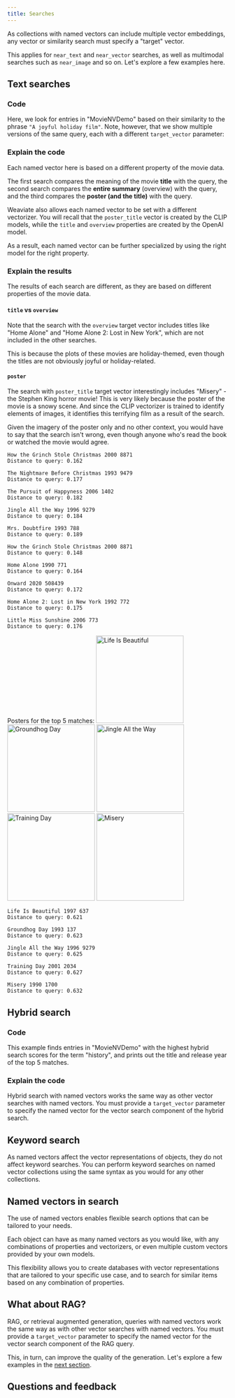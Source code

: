 ```yaml
---
title: Searches
---
```



As collections with named vectors can include multiple vector embeddings, any vector or similarity search must specify a "target" vector.

This applies for `near_text` and `near_vector` searches, as well as multimodal searches such as `near_image` and so on. Let's explore a few examples here.

## <i class="fa-solid fa-square-chevron-right"></i> Text searches

### <i class="fa-solid fa-code"></i> Code

Here, we look for entries in "MovieNVDemo" based on their similarity to the phrase `"A joyful holiday film"`. Note, however, that we show multiple versions of the same query, each with a different `target_vector` parameter:

<Tabs groupId="targetVector">
  <TabItem value="title" label="Title">
    <FilteredTextBlock
      text={PyCode}
      startMarker="# NVTitleSearch"
      endMarker="# END NVTitleSearch"
      language="py"
    />
  </TabItem>
  <TabItem value="overview" label="Overview">
    <FilteredTextBlock
      text={PyCode}
      startMarker="# NVOverviewSearch"
      endMarker="# END NVOverviewSearch"
      language="py"
    />
  </TabItem>
  <TabItem value="poster" label="Poster">
    <FilteredTextBlock
      text={PyCode}
      startMarker="# NVPosterSearch"
      endMarker="# END NVPosterSearch"
      language="py"
    />
  </TabItem>
</Tabs>

### <i class="fa-solid fa-chalkboard"></i> Explain the code

Each named vector here is based on a different property of the movie data.

The first search compares the meaning of the movie **title** with the query, the second search compares the **entire summary** (overview) with the query, and the third compares the **poster (and the title)** with the query.

Weaviate also allows each named vector to be set with a different vectorizer. You will recall that the `poster_title` vector is created by the CLIP models, while the `title` and `overview` properties are created by the OpenAI model.

As a result, each named vector can be further specialized by using the right model for the right property.

### <i class="fa-solid fa-chalkboard"></i> Explain the results

The results of each search are different, as they are based on different properties of the movie data.

#### `title` vs `overview`

Note that the search with the `overview` target vector includes titles like "Home Alone" and "Home Alone 2: Lost in New York", which are not included in the other searches.

This is because the plots of these movies are holiday-themed, even though the titles are not obviously joyful or holiday-related.

#### `poster`

The search with `poster_title` target vector interestingly includes "Misery" - the Stephen King horror movie! This is very likely because the poster of the movie is a snowy scene. And since the CLIP vectorizer is trained to identify elements of images, it identifies this terrifying film as a result of the search.

Given the imagery of the poster only and no other context, you would have to say that the search isn't wrong, even though anyone who's read the book or watched the movie would agree.

<Tabs groupId="targetVector">
  <TabItem value="title" label="Title">

```text
How the Grinch Stole Christmas 2000 8871
Distance to query: 0.162

The Nightmare Before Christmas 1993 9479
Distance to query: 0.177

The Pursuit of Happyness 2006 1402
Distance to query: 0.182

Jingle All the Way 1996 9279
Distance to query: 0.184

Mrs. Doubtfire 1993 788
Distance to query: 0.189
```

  </TabItem>
  <TabItem value="overview" label="Overview">

```text
How the Grinch Stole Christmas 2000 8871
Distance to query: 0.148

Home Alone 1990 771
Distance to query: 0.164

Onward 2020 508439
Distance to query: 0.172

Home Alone 2: Lost in New York 1992 772
Distance to query: 0.175

Little Miss Sunshine 2006 773
Distance to query: 0.176
```

  </TabItem>
  <TabItem value="poster" label="Poster">

Posters for the top 5 matches:
<img src="https://raw.githubusercontent.com/weaviate-tutorials/edu-datasets/main/posters/637_poster.jpg" alt="Life Is Beautiful" width="200" />
<img src="https://raw.githubusercontent.com/weaviate-tutorials/edu-datasets/main/posters/137_poster.jpg" alt="Groundhog Day" width="200" />
<img src="https://raw.githubusercontent.com/weaviate-tutorials/edu-datasets/main/posters/9279_poster.jpg" alt="Jingle All the Way" width="200" />
<img src="https://raw.githubusercontent.com/weaviate-tutorials/edu-datasets/main/posters/2034_poster.jpg" alt="Training Day" width="200" />
<img src="https://raw.githubusercontent.com/weaviate-tutorials/edu-datasets/main/posters/1700_poster.jpg" alt="Misery" width="200" />

```text
Life Is Beautiful 1997 637
Distance to query: 0.621

Groundhog Day 1993 137
Distance to query: 0.623

Jingle All the Way 1996 9279
Distance to query: 0.625

Training Day 2001 2034
Distance to query: 0.627

Misery 1990 1700
Distance to query: 0.632
```

  </TabItem>
</Tabs>

## <i class="fa-solid fa-square-chevron-right"></i> Hybrid search

### <i class="fa-solid fa-code"></i> Code

This example finds entries in "MovieNVDemo" with the highest hybrid search scores for the term "history", and prints out the title and release year of the top 5 matches.

<FilteredTextBlock
  text={PyCode}
  startMarker="# MetadataHybridSearch"
  endMarker="# END MetadataHybridSearch"
  language="py"
/>

### <i class="fa-solid fa-chalkboard"></i> Explain the code

Hybrid search with named vectors works the same way as other vector searches with named vectors. You must provide a `target_vector` parameter to specify the named vector for the vector search component of the hybrid search.

## <i class="fa-solid fa-square-chevron-right"></i> Keyword search

As named vectors affect the vector representations of objects, they do not affect keyword searches. You can perform keyword searches on named vector collections using the same syntax as you would for any other collections.

## <i class="fa-solid fa-square-chevron-right"></i> Named vectors in search

The use of named vectors enables flexible search options that can be tailored to your needs.

Each object can have as many named vectors as you would like, with any combinations of properties and vectorizers, or even multiple custom vectors provided by your own models.

This flexibility allows you to create databases with vector representations that are tailored to your specific use case, and to search for similar items based on any combination of properties.

## <i class="fa-solid fa-square-chevron-right"></i> What about RAG?

RAG, or retrieval augmented generation, queries with named vectors work the same way as with other vector searches with named vectors. You must provide a `target_vector` parameter to specify the named vector for the vector search component of the RAG query.

This, in turn, can improve the quality of the generation. Let's explore a few examples in the [next section](./20_use_cases.mdx).


## Questions and feedback


<DocsFeedback/>
